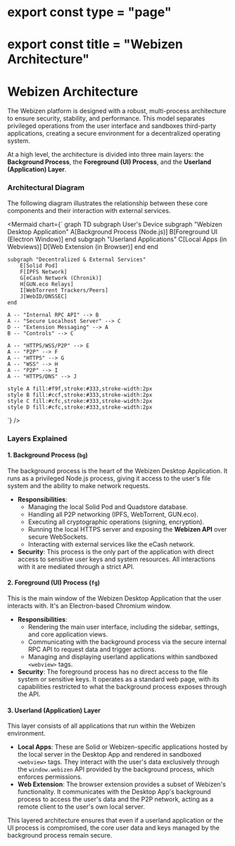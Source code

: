 # export const type = "page"
# export const title = "Webizen Architecture"

# Webizen Architecture

The Webizen platform is designed with a robust, multi-process architecture to ensure security, stability, and performance. This model separates privileged operations from the user interface and sandboxes third-party applications, creating a secure environment for a decentralized operating system.

At a high level, the architecture is divided into three main layers: the **Background Process**, the **Foreground (UI) Process**, and the **Userland (Application) Layer**.

### Architectural Diagram

The following diagram illustrates the relationship between these core components and their interaction with external services.

<Mermaid chart={`
graph TD
    subgraph User's Device
        subgraph "Webizen Desktop Application"
            A[Background Process (Node.js)]
            B[Foreground UI (Electron Window)]
        end
        subgraph "Userland Applications"
            C[Local Apps (in Webviews)]
            D[Web Extension (in Browser)]
        end
    end

    subgraph "Decentralized & External Services"
        E[Solid Pod]
        F[IPFS Network]
        G[eCash Network (Chronik)]
        H[GUN.eco Relays]
        I[WebTorrent Trackers/Peers]
        J[WebID/DNSSEC]
    end

    A -- "Internal RPC API" --> B
    A -- "Secure Localhost Server" --> C
    D -- "Extension Messaging" --> A
    B -- "Controls" --> C
    
    A -- "HTTPS/WSS/P2P" --> E
    A -- "P2P" --> F
    A -- "HTTPS" --> G
    A -- "WSS" --> H
    A -- "P2P" --> I
    A -- "HTTPS/DNS" --> J

    style A fill:#f9f,stroke:#333,stroke-width:2px
    style B fill:#ccf,stroke:#333,stroke-width:2px
    style C fill:#cfc,stroke:#333,stroke-width:2px
    style D fill:#cfc,stroke:#333,stroke-width:2px
`} />

### Layers Explained

#### 1. Background Process (`bg`)

The background process is the heart of the Webizen Desktop Application. It runs as a privileged Node.js process, giving it access to the user's file system and the ability to make network requests.

- **Responsibilities**:
    - Managing the local Solid Pod and Quadstore database.
    - Handling all P2P networking (IPFS, WebTorrent, GUN.eco).
    - Executing all cryptographic operations (signing, encryption).
    - Running the local HTTPS server and exposing the **Webizen API** over secure WebSockets.
    - Interacting with external services like the eCash network.
- **Security**: This process is the only part of the application with direct access to sensitive user keys and system resources. All interactions with it are mediated through a strict API.

#### 2. Foreground (UI) Process (`fg`)

This is the main window of the Webizen Desktop Application that the user interacts with. It's an Electron-based Chromium window.

- **Responsibilities**:
    - Rendering the main user interface, including the sidebar, settings, and core application views.
    - Communicating with the background process via the secure internal RPC API to request data and trigger actions.
    - Managing and displaying userland applications within sandboxed `<webview>` tags.
- **Security**: The foreground process has no direct access to the file system or sensitive keys. It operates as a standard web page, with its capabilities restricted to what the background process exposes through the API.

#### 3. Userland (Application) Layer

This layer consists of all applications that run within the Webizen environment.

- **Local Apps**: These are Solid or Webizen-specific applications hosted by the local server in the Desktop App and rendered in sandboxed `<webview>` tags. They interact with the user's data exclusively through the `window.webizen` API provided by the background process, which enforces permissions.
- **Web Extension**: The browser extension provides a subset of Webizen's functionality. It communicates with the Desktop App's background process to access the user's data and the P2P network, acting as a remote client to the user's own local server.

This layered architecture ensures that even if a userland application or the UI process is compromised, the core user data and keys managed by the background process remain secure.